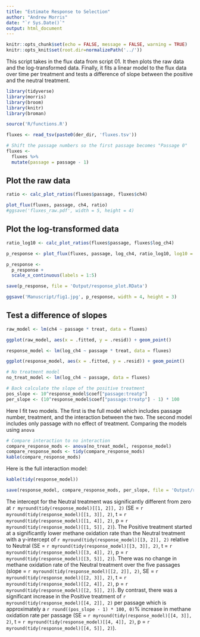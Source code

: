 ```yaml
---
title: "Estimate Response to Selection"
author: "Andrew Morris"
date: "`r Sys.Date()`"
output: html_document
---
```


```r

knitr::opts_chunk$set(echo = FALSE, message = FALSE, warning = TRUE)
knitr::opts_knit$set(root.dir=normalizePath('../'))

```

This script takes in the flux data from script 01. It then plots the raw data
and the log-transformed data. Finally, it fits a linear model to the flux data
over time per treatment and tests a difference of slope between the positive
and the neutral treatment.

```r
library(tidyverse)
library(morris)
library(broom)
library(knitr)
library(broman)
```

```r
source('R/functions.R')
```

```r
fluxes <- read_tsv(paste0(der_dir, 'fluxes.tsv'))

# Shift the passage numbers so the first passage becomes "Passage 0"
fluxes <-
  fluxes %>% 
  mutate(passage = passage - 1)
```

## Plot the raw data

```r
ratio <- calc_plot_ratios(fluxes$passage, fluxes$ch4)

plot_flux(fluxes, passage, ch4, ratio)
#ggsave('fluxes_raw.pdf', width = 5, height = 4)
```

## Plot the log-transformed data

```r
ratio_log10 <- calc_plot_ratios(fluxes$passage, fluxes$log_ch4)

p_response <- plot_flux(fluxes, passage, log_ch4, ratio_log10, log10 = TRUE)

p_response <-
  p_response +
  scale_x_continuous(labels = 1:5)

save(p_response, file = 'Output/response_plot.RData')

ggsave('Manuscript/fig1.jpg', p_response, width = 4, height = 3) 

```

## Test a difference of slopes

```r
raw_model <- lm(ch4 ~ passage * treat, data = fluxes)

ggplot(raw_model, aes(x = .fitted, y = .resid)) + geom_point()

```

```r
response_model <- lm(log_ch4 ~ passage * treat, data = fluxes)

ggplot(response_model, aes(x = .fitted, y = .resid)) + geom_point()

```

```r
# No treatment model
no_treat_model <- lm(log_ch4 ~ passage, data = fluxes)

# Back calculate the slope of the positive treatment
pos_slope <- 10^response_model$coef["passage:treatp"]
per_slope <- (10^response_model$coef["passage:treatp"] - 1) * 100
```

Here I fit two models. The first is the full model which includes passage number, treatment, and the interaction between the two. The second model includes only passage with no effect of treatment. Comparing the models using `anova` 

```r
# Compare interaction to no interaction
compare_response_mods <- anova(no_treat_model, response_model)
compare_response_mods <- tidy(compare_response_mods)
kable(compare_response_mods)
```

Here is the full interaction model:

```r
kable(tidy(response_model))
```

```r
save(response_model, compare_response_mods, per_slope, file = 'Output/response_model.RData')
```

The intercept for the Neutral treatment was significantly different from zero
at `r myround(tidy(response_model)[[1, 2]], 2)` (SE = `r
myround(tidy(response_model)[[1, 3]], 2)`, t = `r myround(tidy(response_model)[[1,
4]], 2)`, p = `r myround(tidy(response_model)[[1, 5]], 2)`). The Positive
treatment started at a significantly lower methane oxidation rate than the
Neutral treatment with a y-intercept of `r myround(tidy(response_model)[[3, 2]],
2)` relative to Neutral (SE = `r myround(tidy(response_model)[[3, 3]], 2)`, t = `r
myround(tidy(response_model)[[3, 4]], 2)`, p = `r myround(tidy(response_model)[[3,
5]], 2)`). There was no change in methane oxidation rate of the Neutral
treatment over the five passages (slope = `r myround(tidy(response_model)[[2, 2]],
2)`, SE = `r myround(tidy(response_model)[[2, 3]], 2)`, t = `r
myround(tidy(response_model)[[2, 4]], 2)`, p = `r myround(tidy(response_model)[[2,
5]], 2)`). By contrast, there was a significant increase in the Positive
treatment of `r myround(tidy(response_model)[[4, 2]], 2)` per passage which is
approximately a `r round((pos_slope - 1) * 100, 0)`% increase in methane
oxidation rate per passage (SE = `r myround(tidy(response_model)[[4, 3]], 2)`, t =
`r myround(tidy(response_model)[[4, 4]], 2)`, p = `r myround(tidy(response_model)[[4,
5]], 2)`).

